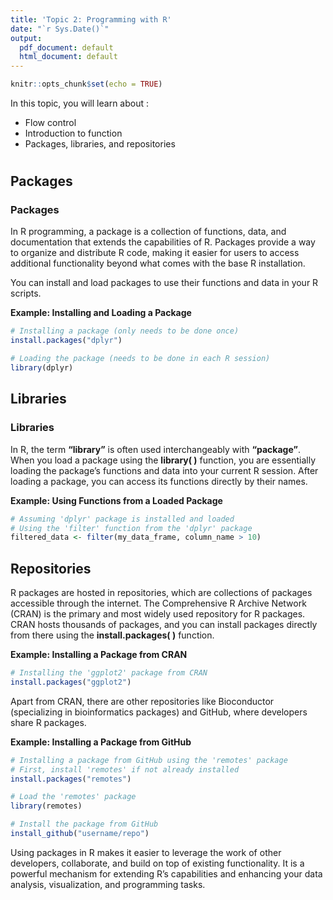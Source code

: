 ```yaml
---
title: 'Topic 2: Programming with R'
date: "`r Sys.Date()`"
output:
  pdf_document: default
  html_document: default
---
```


```r
knitr::opts_chunk$set(echo = TRUE)
```
In this topic, you will learn about :

- Flow control
- Introduction to function
- Packages, libraries, and repositories

# {.tabset}

## Packages


### Packages

In R programming, a package is a collection of functions, data, and documentation that extends the capabilities of R. Packages provide a way to organize and distribute R code, making it easier for users to access additional functionality beyond what comes with the base R installation. 

You can install and load packages to use their functions and data in your R scripts.

**Example: Installing and Loading a Package**

```r
# Installing a package (only needs to be done once)
install.packages("dplyr")

# Loading the package (needs to be done in each R session)
library(dplyr)

```

## Libraries

### Libraries


In R, the term **"library"** is often used interchangeably with **"package"**. When you load a package using the **library( )** function, you are essentially loading the package's functions and data into your current R session. After loading a package, you can access its functions directly by their names.

**Example: Using Functions from a Loaded Package**

```r
# Assuming 'dplyr' package is installed and loaded
# Using the 'filter' function from the 'dplyr' package
filtered_data <- filter(my_data_frame, column_name > 10)

```



## Repositories


R packages are hosted in repositories, which are collections of packages accessible through the internet. The Comprehensive R Archive Network (CRAN) is the primary and most widely used repository for R packages. CRAN hosts thousands of packages, and you can install packages directly from there using the **install.packages( )** function.

**Example: Installing a Package from CRAN**

```r
# Installing the 'ggplot2' package from CRAN
install.packages("ggplot2")

```
Apart from CRAN, there are other repositories like Bioconductor (specializing in bioinformatics packages) and GitHub, where developers share R packages.

**Example: Installing a Package from GitHub**

```r
# Installing a package from GitHub using the 'remotes' package
# First, install 'remotes' if not already installed
install.packages("remotes")

# Load the 'remotes' package
library(remotes)

# Install the package from GitHub
install_github("username/repo")

```

Using packages in R makes it easier to leverage the work of other developers, collaborate, and build on top of existing functionality. It is a powerful mechanism for extending R's capabilities and enhancing your data analysis, visualization, and programming tasks.
